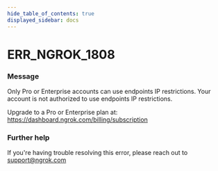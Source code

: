 ```yaml
---
hide_table_of_contents: true
displayed_sidebar: docs
---
```



# ERR_NGROK_1808

### Message

Only Pro or Enterprise accounts can use endpoints IP restrictions.
Your account is not authorized to use endpoints IP restrictions.

Upgrade to a Pro or Enterprise plan at: https://dashboard.ngrok.com/billing/subscription

<ErrorDetails error="err_ngrok_1808" />

### Further help

If you're having trouble resolving this error, please reach out to [support@ngrok.com](mailto:support@ngrok.com?subject=Help%20with%20ERR_NGROK_1808)
